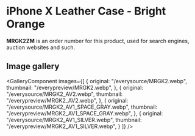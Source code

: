 
# iPhone X Leather Case - Bright Orange

<Callout type='info' emoji='👉🏻'>**MRGK2ZM** is an order number for this product, used for search engines, auction websites and such.</Callout>

## Image gallery

<GalleryComponent
    images={[
      {
        original: "/everysource/MRGK2.webp",
        thumbnail: "/everypreview/MRGK2.webp",
      },
      {
        original: "/everysource/MRGK2_AV2.webp",
        thumbnail: "/everypreview/MRGK2_AV2.webp",
      },
      {
        original: "/everysource/MRGK2_AV1_SPACE_GRAY.webp",
        thumbnail: "/everypreview/MRGK2_AV1_SPACE_GRAY.webp",
      },
      {
        original: "/everysource/MRGK2_AV1_SILVER.webp",
        thumbnail: "/everypreview/MRGK2_AV1_SILVER.webp",
      }
    ]}
  />
